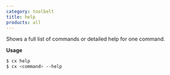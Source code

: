 ```yaml
---
category: toolbelt
title: help
products: all
---
```


Shows a full list of commands or detailed help for one command.

**Usage**

```bash
$ cx help
$ cx <command> --help
```
